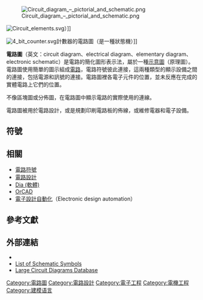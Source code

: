 {{Refimprove|time=2010-03-23}}

[[File:Circuit_diagram_–_pictorial_and_schematic.png|thumb]]

[[File:Circuit_elements.svg|thumb]]）]]

[[File:4_bit_counter.svg|thumb]]計數器的電路圖（是一種狀態機）]]

'''電路圖'''（英文：circuit diagram、electrical diagram、elementary diagram、electronic schematic）是電路的簡化圖形表示法，屬於一種[[示意圖|示意圖]]（原理圖）。電路圖使用簡單的圖示組成[[電路|電路]]，電路符號彼此連接，這兩種類型的顯示設備之間的連接，包括電源和訊號的連接。電路圖裡各電子元件的位置，並未反應在完成的實體電路上它們的位置。

不像區塊圖或分佈圖，在電路圖中顯示電路的實際使用的連線。 
<!--The diagram does not show the physical arrangement of components.圖中沒有顯示的物理安排的組成部分。A drawing meant to depict what the physical arrangement of the wires and the components they connect is called "artwork" or " layout " or the "physical design."阿圖描繪意味著什麼實際的安排，電線和連接的組件，被稱為“藝術品”或“佈局”或“物理設計。” -->

電路圖被用於電路設計，或是規劃印刷電路板的佈線，或維修電器和電子設備。 

<!--
A '''circuit diagram'''（also known as an '''electrical diagram''', '''elementary diagram''', or '''electronic schematic'''）is a simplified conventional graphical representation of an [[Electrical_network|electrical circuit]]. A [[pictorial|pictorial]] circuit diagram uses simple images of components, while a [[schematic|schematic]] diagram shows the components of the circuit as simplified standard symbols; both types show the connections  between the devices, including [[electric_power|power]] and [[signal_(information_theory)|signal]] connections. Arrangement of the components interconnections on the diagram does not correspond to their physical locations in the finished device. 

Unlike a [[block_diagram|block diagram]] or [[Integrated_circuit_layout|layout diagram]], a circuit diagram shows the actual wire [[Electrical_connection|connections]] being used. The diagram does not show the physical arrangement of components. A drawing meant to depict what the physical arrangement of the wires and the components they connect is called "artwork" or "[[Integrated_circuit_layout|layout]]" or the "physical design."

Circuit diagrams are used for the design（[[circuit_design|circuit design]]）, construction（such as [[Printed_circuit_board|PCB]] layout）, and maintenance of electrical and electronic equipment. 
-->

==符號==
{{See also|電路符號}}
<!--
Circuit diagram symbols have differed from country to country and have changed over time, but are now to a large extent internationally standardized. Simple components often had symbols intended to represent some feature of the physical construction of the device. For example, the symbol for a resistor shown here dates back to the days when that component was made from a long piece of wire wrapped in such a manner as to not produce inductance, which would have made it a [[coil|coil]]. These wirewound resistors are now used only in high-power applications, smaller resistors being cast from ''carbon composition'' (a mixture of [[carbon|carbon]] and [[filler|filler]]) or fabricated as an insulating tube or chip coated with a metal film. The internationally standardized symbol for a resistor is therefore now simplified to an oblong, sometimes with the value in [[ohm|ohm]]s written inside, instead of the zig-zag symbol. A less common symbol is simply a series of peaks on one side of the line representing the conductor, rather than back-and-forth as shown here.

===Standards===

There are several national and international standards for graphical symbols in circuit diagrams, in particular:

* [[International_Electrotechnical_Commission|IEC]] 60617 (also known as [[British_Standard|British Standard]] BS 3939)

* [[American_National_Standards_Institute|ANSI]] standard Y32 (also known as IEEE Std 315)

IEC 60617 originally consisted of 13 parts, from resistors and capacitors to logic symbols and even a generalised drawing standard of connections and bus line widths. It is now published as a subscription online database IEC 60617-DB [http://std.iec.ch/iec60617].

Different symbols may be used depending on the discipline using the drawing; for example, lighting and power symbols used as part of architectural drawings may be different from symbols for devices used in electronics.


===Linkages===

[[Image:Schematic_junctions.svg|200px]]

The linkages between leads were once simple crossings of lines; one wire insulated from and "jumping over" another was indicated by it making a little semicircle over the other line.  With the arrival of computerized drafting, a connection of two intersecting wires was shown by a crossing with a dot or "blob", and a crossover of insulated wires by a simple crossing without a dot. However, there was a danger of confusing these two representations if the dot was drawn too small or omitted. Modern practice is to avoid using the "crossover with dot" symbol, and to draw the wires meeting at two points instead of one. It is also common to use a hybrid style, showing connections as a cross with a dot while insulated crossings use the semicircle.


==Reference designators==

On a circuit diagram, the symbols for components are labelled with a descriptor (or [[reference_designator|reference designator]]) matching that on the list of parts. For example, C1 is the first [[capacitor|capacitor]], L1 is the first [[inductor|inductor]], Q1 is the first [[transistor|transistor]], and R1 is the first [[resistor|resistor]] (note that this is not written as a subscript, as in R<sub>1</sub>, L<sub>1</sub>,…). Often the value or type designation of the component is given on the diagram beside the part, but detailed specifications would go on the parts list.

Detailed rules for reference designations are provided in the International standard [[IEC_61346|IEC 61346]].

==Organization of drawings==

It is a usual although not universal convention that schematic drawings are organized on the page from left to right and top to bottom in the same sequence as the flow of the main signal or power path.  For example, a schematic for a radio receiver might start with the antenna input at the left of the page and end with the loudspeaker at the right.  Positive power supply connections for each stage would be shown towards the top of the page, with grounds, negative supplies, or other return paths towards the bottom.  Schematic drawings intended for maintenance may have the principle signal paths highlighted to assist in understanding the signal flow through the circuit.   More complex devices have multi-page schematics and must rely on cross-reference symbols to show the flow of signals between the different sheets of the drawing.

Detailed rules for the preparation of circuit diagrams (and other document kinds used in electrotechnology) are provided in the International standard [[International_Electrotechnical_Commission|IEC]] 61082-1.

[[Relay_logic|Relay logic]] line diagrams (also called [[ladder_logic|ladder logic]] diagrams) use another common standardized convention for organizing schematic drawings, with a vertical power supply "rail" on the left and another on the right, and components strung between them like the rungs of a ladder.

==Artwork==

[[Image:Rats_nest_diagram.JPG|right]]

Once the schematic has been made, it is converted into a layout that can be fabricated onto a printed circuit board (PCB). The layout is usually started by the process of schematic capture. The result is what is known as a rat's nest. The rat's nest is a jumble of wires (lines) criss-crossing each other to their destination nodes. These wires are routed either manually or by the use of electronics design automation (EDA) tools. The EDA tools arrange and rearrange the placement of components and finds paths for tracks to connect various nodes. This results in the final [[Integrated_circuit_layout|layout]] artwork for the [[integrated_circuit|integrated circuit]] or [[printed_circuit_board|printed circuit board]].<ref>
{{cite book
 | title = Printed circuit boards: design, fabrication, assembly and testing
 | author = R. S. Khandpur
 | publisher = Tata McGraw-Hill
 | year = 2005
 | isbn = 9780070588141
 | page = 10
 | url = http://books.google.com/books?id=m8sJBIMtETgC&pg=PA10&dq=circuit-diagram+artwork&as_brr=3&ei=L76QSsbyE5qIlQShoKymBw#v=onepage&q=circuit-diagram%20artwork&f=false
 }}</ref>

A generalized design flow would be as:

:Schematic → Schematic capture → Rat's nest → Routing → Artwork → PCB development & etching → Component mounting → Testing
-->

==相關==
{{電子學}}
{{Commonscat|Circuit diagrams}}
*[[電路符號|電路符號]]
*[[電路設計|電路設計]]
*[[Dia_(軟體)|Dia (軟體)]]
*[[OrCAD|OrCAD]]
*[[電子設計自動化|電子設計自動化]]（Electronic design automation）
<!-- * [[Kicad|Kicad]] a GPL-ed EDA-Tool used for schematic circuit and [[Printed_circuit_board|PCB]] design.
* [[gEDA|gEDA]], a GNU EDA-Tool used for schematic circuit design.
* [[Schematic_capture|Schematic capture]]
* [[Schematic_editor|Schematic editor]]
* The schematic typically shows the [[pinout|pinout]] of each part. 

* [[OrCAD|OrCAD]] or [[Eagle_(program)|Eagle (program)]] Software for electronic schematics and for the  [[Printed_circuit_boards#Design|design]] of printed circuit boards.
* [[Edwinxp|Edwinxp]] – Totally Integrated Schematic Capture, Simulation Software and PCB design.
* [[DipTrace|DipTrace]] – Schematic Capture and PCB design software.
* [[Multisim|Multisim]] Electronic schematic capture and simulation software
* [[Wiring_diagram|Wiring diagram]]
-->

==參考文獻==
<div class="references-small">
<references></references>
</div>

==外部連結==
*{{GoogleBooks|"Circuit diagram"|"電路圖"}}
* [https://web.archive.org/web/20090226122155/http://library.thinkquest.org/10784/circuit_symbols.html List of Schematic Symbols]
* [http://www.free-circuits.com Large Circuit Diagrams Database]


{{Authority control}}
[[Category:電路圖|Category:電路圖]]
[[Category:電路設計|Category:電路設計]]
[[Category:電子工程|Category:電子工程]]
[[Category:電機工程|Category:電機工程]]
[[Category:建模语言|Category:建模语言]]